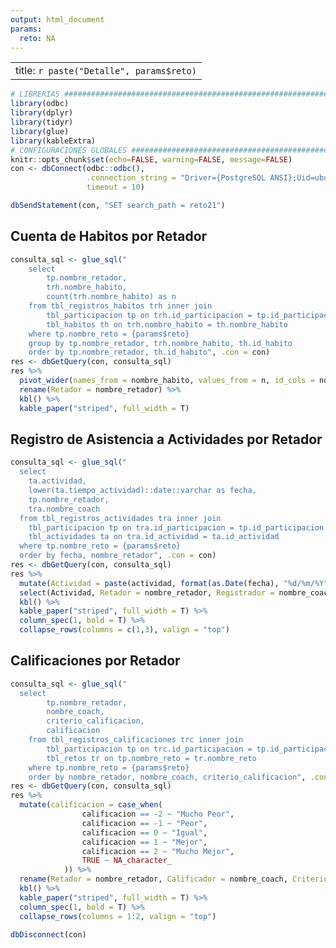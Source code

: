 ```yaml
---
output: html_document
params:
  reto: NA
---
```


---
title: `r paste("Detalle", params$reto)`
---

```r
# LIBRERIAS ####################################################################
library(odbc)
library(dplyr)
library(tidyr)
library(glue)
library(kableExtra)
# CONFIGURACIONES GLOBALES #####################################################
knitr::opts_chunk$set(echo=FALSE, warning=FALSE, message=FALSE)
con <- dbConnect(odbc::odbc(),
                 .connection_string = "Driver={PostgreSQL ANSI};Uid=ubuntu;Database=herbalife;", 
                 timeout = 10)

dbSendStatement(con, "SET search_path = reto21")
```

## Cuenta de Habitos por Retador

```r
consulta_sql <- glue_sql("
    select
    	tp.nombre_retador,
    	trh.nombre_habito,
    	count(trh.nombre_habito) as n
    from tbl_registros_habitos trh inner join
    	tbl_participacion tp on trh.id_participacion = tp.id_participacion inner join
    	tbl_habitos th on trh.nombre_habito = th.nombre_habito 
    where tp.nombre_reto = {params$reto}
    group by tp.nombre_retador, trh.nombre_habito, th.id_habito
    order by tp.nombre_retador, th.id_habito", .con = con)
res <- dbGetQuery(con, consulta_sql)
res %>% 
  pivot_wider(names_from = nombre_habito, values_from = n, id_cols = nombre_retador) %>% 
  rename(Retador = nombre_retador) %>%
  kbl() %>% 
  kable_paper("striped", full_width = T)
```
## Registro de Asistencia a Actividades por Retador

```r
consulta_sql <- glue_sql("
  select
  	ta.actividad, 
  	lower(ta.tiempo_actividad)::date::varchar as fecha,
  	tp.nombre_retador,
    tra.nombre_coach
  from tbl_registros_actividades tra inner join
  	tbl_participacion tp on tra.id_participacion = tp.id_participacion inner join
  	tbl_actividades ta on tra.id_actividad = ta.id_actividad 
  where tp.nombre_reto = {params$reto}
  order by fecha, nombre_retador", .con = con)
res <- dbGetQuery(con, consulta_sql)
res %>% 
  mutate(Actividad = paste(actividad, format(as.Date(fecha), "%d/%m/%Y"))) %>% 
  select(Actividad, Retador = nombre_retador, Registrador = nombre_coach) %>% 
  kbl() %>% 
  kable_paper("striped", full_width = T) %>%
  column_spec(1, bold = T) %>%
  collapse_rows(columns = c(1,3), valign = "top")
```

## Calificaciones por Retador

```r
consulta_sql <- glue_sql("
  select
		tp.nombre_retador,
		nombre_coach,
		criterio_calificacion,
		calificacion
	from tbl_registros_calificaciones trc inner join
		tbl_participacion tp on trc.id_participacion = tp.id_participacion inner join 
		tbl_retos tr on tp.nombre_reto = tr.nombre_reto 
	where tp.nombre_reto = {params$reto}
	order by nombre_retador, nombre_coach, criterio_calificacion", .con = con)
res <- dbGetQuery(con, consulta_sql)
res %>% 
  mutate(calificacion = case_when(
                calificacion == -2 ~ "Mucho Peor",
                calificacion == -1 ~ "Peor",
                calificacion == 0 ~ "Igual",
                calificacion == 1 ~ "Mejor",
                calificacion == 2 ~ "Mucho Mejor",
                TRUE ~ NA_character_
            )) %>% 
  rename(Retador = nombre_retador, Calificador = nombre_coach, Criterio = criterio_calificacion, Calificacion = calificacion) %>% 
  kbl() %>% 
  kable_paper("striped", full_width = T) %>%
  column_spec(1, bold = T) %>%
  collapse_rows(columns = 1:2, valign = "top")
```
```r
dbDisconnect(con)
```


